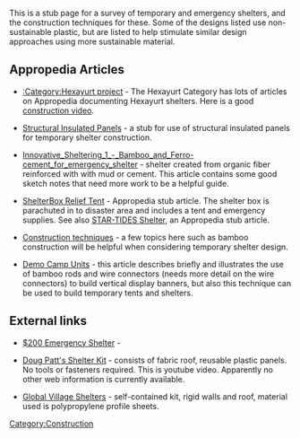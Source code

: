 {{mergeto|shelter}}

This is a stub page for a survey of temporary and emergency shelters, and the  construction techniques for these.  Some of the designs listed use non-sustainable plastic, but are listed to help stimulate similar design approaches using more sustainable material.

== Appropedia Articles ==
* [[:Category:Hexayurt project]] - The Hexayurt Category has lots of articles on Appropedia documenting Hexayurt shelters.  Here is a good [http://ecolocalizer.com/2008/11/30/emergency-shelter-design/ construction video].

* [[Structural Insulated Panels]] - a stub for use of structural insulated panels for temporary shelter construction.

* [[Innovative_Sheltering_1_-_Bamboo_and_Ferro-cement_for_emergency_shelter]] - shelter created from organic fiber reinforced with with mud or cement.  This article contains some good sketch notes that need more work to be a helpful guide.

* [[ShelterBox Relief Tent]] - Appropedia stub article.  The shelter box is parachuted in to disaster area and includes a tent and emergency supplies.  See also  [[STAR-TIDES Shelter]], an Appropedia stub article.  

* [[Construction techniques]] - a few topics here such as bamboo construction will be helpful when considering temporary shelter design.

* [[Demo Camp Units]] - this article describes briefly and illustrates the use of bamboo rods and wire connectors (needs more detail on the wire connectors) to build vertical display banners, but also this technique can be used to build temporary tents and shelters.

== External links ==
* [https://www.expertsure.com/2008/11/30/emergency-shelter-design/ $200 Emergency Shelter] - 

* [http://www.youtube.com/watch?v=TDKDOMd7i0Y Doug Patt's Shelter Kit] - consists of fabric roof, reusable plastic panels.  No tools or fasteners required.  This is youtube video.  Apparently no other web information is currently available.

* [http://www.gvshelters.com/index.html Global Village Shelters] - self-contained kit, rigid walls and roof, material used is polypropylene profile sheets.

[[Category:Construction]]